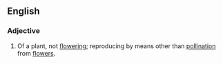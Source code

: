 ==English==

===Adjective===
{{en-adj}}
# {{lb|en|biology}} Of a plant, not [[flowering]]; reproducing by means other than [[pollination]] from [[flower]]s.